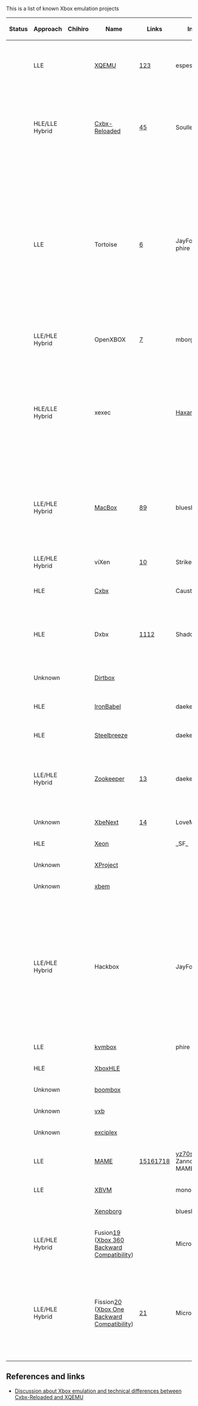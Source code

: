 This is a list of known Xbox emulation projects

{| class="wikitable sortable"
!Status
!Approach
!Chihiro
!Name
!Links
!Initiator
!Platform
!License
!Notes

|-
|{{Maintained}}
|LLE
|{{Yes}}
|[[XQEMU]]
|[http://xqemu.com/][https://github.com/xqemu/][https://github.com/espes/xqemu]
|espes
|Windows/macOS/Linux/Others	
|
|XQEMU supports hardware-acceleration for the CPU emulation on Linux through KVM.

|-
|{{Maintained}}
|HLE/LLE Hybrid
|{{No}}
|[[Cxbx-Reloaded]]
|[http://cxbx-reloaded.co.uk/][https://github.com/Cxbx-Reloaded/Cxbx-Reloaded]
|SoullessSentinel
|Windows
|
|Cxbx-Reloaded supports LLE GPU emulation which was taken from XQEMU. At the time of writing, the LLE GPU is significantly slower than in XQEMU.

|-
|{{Dead}}
|LLE
|{{No}}
|Tortoise
|[https://gitlab.com/kvmbox-reloaded/]
|JayFoxRox, phire
|
|
|The decision was made to create an HLE / LLE Xbox emulation project which is maintained similar to Dolphin or Citra. A key focus was on design simplicity. The project started as a continuation of kvmbox, with devices being copied from the XQEMU source code. The project was called kvmbox-reloaded, while the name was being decided. The HLE portion was never worked on.

|-
|{{Dead}}
|LLE/HLE Hybrid
|{{No}}
|OpenXBOX
|[https://github.com/mborgerson/OpenXBOX]
|mborgerson
|
|
|

|-
|{{Dead}}
|HLE/LLE Hybrid
|{{No}}
|xexec
|
|[http://xboxdevwiki.net/User:Haxar Haxar]
|Linux
|
|Xexec is an Xbox executable loader & emulator for x86/x64 Linux; handles direct execution of x86 code, executing Xbox game code directly on the CPU, in userspace Linux; All Windows kernel calls from Xbox game code are translated into POSIX syscalls, with no dependency on Wine.

|-
|{{Dead}}
|LLE/HLE Hybrid
|{{No}}
|[https://github.com/blueshogun96/MacBox MacBox]
|[http://shogun3d-cxbx.blogspot.com/2017/01/the-macos-experiment-part-1.html][http://shogun3d-cxbx.blogspot.com/2017/01/around-beginning-of-new-year-i.html]
|blueshogun96
|macOS
|
|"The macOS Experiment" - An experimental VM for Macs that don't have support for the official VM framework. A simple proof of concept.

|-
|{{Maintained}}
|LLE/HLE Hybrid
|{{No}}
|viXen
|[https://github.com/StrikerX3/viXen]
|StrikerX3
|Windows/Linux
|
|A fork of OpenXBOX, which was turned into a separate project.

|-
|{{Dead}}
|HLE
|{{No}}
|[[Cxbx]]
|
|Caustik
|Windows
|
|
|-
|{{Dead}}
|HLE
|{{No}}
|Dxbx
|[http://dxbx-emu.com][https://github.com/PatrickvL/Dxbx/]
|ShadowTj
|Windows
|
|The project was started on March 23rd 2008. It is an improved port of Cxbx to the Delphi programming language.

|-
|{{Unknown}}
|Unknown
|{{No}}
|[https://github.com/impeachgod/Dirtbox Dirtbox]
|
|
|Windows
|
|
|-
|{{Unknown}}
|HLE
|{{No}}
|[https://sourceforge.net/p/ironbabel/code/HEAD/tree/trunk/Box/Xbox/ IronBabel]
|
|daeken
|Unknown
|
|This seems to have been a generic portability framework
|-
|{{Unknown}}
|HLE
|{{No}}
|[https://github.com/daeken/Steelbreeze Steelbreeze]
|
|daeken
|Unknown
|
|
|-
|{{Unknown}}
|LLE/HLE Hybrid
|{{No}}
|[https://github.com/daeken/Zookeeper Zookeeper]
|[https://www.reddit.com/r/EmuDev/comments/4isyvu/project_zookeeper_a_new_xbox_emulator/]
|daeken
|macOS
|
|Using Apple's Hypervisor.framework to run a custom kernel (NightBeliever in the repo) and then running Xbox code from there
|-
|{{Unknown}}
|Unknown
|{{No}}
|[http://ngemu.com/threads/.154342/ XbeNext]
|[https://github.com/LoveMHz/XBENext]
|LoveMHz
|Windows
|
|
|-
|{{Dead}}
|HLE
|{{No}}
|[http://ngemu.com/forums/.65/ Xeon]
|
|_SF_
|Windows
|
|
|-
|{{Unknown}}
|Unknown
|{{No}}
|[http://ngemu.com/threads/.105210/ XProject]
|
|
|Windows
|
|
|-
|{{Unknown}}
|Unknown
|{{No}}
|[https://code.google.com/p/xbem xbem]
|
|
|Windows
|
|
|-
|{{Dead}}
|LLE/HLE Hybrid
|{{Yes}}
|Hackbox
|
|JayFoxRox
|Windows/Linux
|Private
|This was originally going to be a commercial emulator (but plans were dropped quickly in favor of preservation). The source code was temporarily public but then made private. The source code is still available to a selected group of developers. Hackbox was designed from scratch but re-used code from Cxbx for HLE routine detection.
|-
|{{Unknown}}
|LLE
|{{No}}
|[https://github.com/phire/kvmbox kvmbox]
|
|phire
|Linux
|
|
|-
|{{Unknown}}
|HLE
|{{No}}
|[https://github.com/Gabriel-Maldonado/XboxHLE XboxHLE]
|
|
|Windows
|
|
|-
|{{Unknown}}
|Unknown
|{{No}}
|[https://github.com/bjh83/boombox boombox]
|
|
|Windows
|
|
|-
|{{Unknown}}
|Unknown
|{{No}}
|[https://github.com/docbrown/vxb vxb]
|
|
|Windows
|
|
|-
|{{Unknown}}
|Unknown
|{{No}}
|[https://github.com/quantumdude836/exciplex exciplex]
|
|
|Windows
|
|
|-
|{{Maintained}}
|LLE
|{{Yes}}
|[http://mamedev.org/ MAME]
|[http://adb.arcadeitalia.net/?mame=xbox][http://adb.arcadeitalia.net/?mame=chihiro][http://emulation.gametechwiki.com/index.php/MAME_compatibility_list#Xbox][http://emulation.gametechwiki.com/index.php/MAME_compatibility_list#Chihiro_Arcade]
|[https://github.com/mamedev/mame/commits?author=yz70s yz70s] (Samuele Zannoli) and MAME Team
|Windows/macOS/Linux/Others
|
|Focus seems to be on Chihiro emulation.
|-
|{{Dead}}
|LLE
|{{No}}
|[https://github.com/monocasa/xbvm XBVM]
|
|monocasa
|Linux
|
|
|-
|{{Dead}}
|
|{{No}}
|[http://xenoborg-emu.blogspot.com/ Xenoborg]
|
|blueshogun96
|Windows
|
|
|-
|{{Dead}}
|LLE/HLE Hybrid
|{{No}}
|Fusion[http://michaelbrundage.com/project/xbox-360-emulator/] ([[Xbox 360 Backward Compatibility]])
|
|Microsoft
|Xbox 360
|Proprietary
|
|-
|{{Maintained}}
|LLE/HLE Hybrid{{citation needed}}
|{{No}}
|Fission[http://www.ign.com/articles/2017/10/23/the-untold-story-of-xbox-one-backwards-compatibility] ([[Xbox One Backward Compatibility]])
|[http://www.xbox.com/en-US/xbox-one/backward-compatibility]
|Microsoft
|Xbox One
|Proprietary
|Announced at E3 2017. Said to be working similar to the 360 support in the Xbox One [https://youtu.be/x0NKP7-h_G0?t=8503]. The 360 support is probably ahead of time shader translation and runtime CPU translation [https://majornelson.com/podcast/584-xbox-one-backward-compatibility-turns-1/].
|}

== References and links == 

* [https://www.reddit.com/r/emulation/comments/6a958p/cxbx_reloaded_xbox_emulator_panzer_dragoon_orta/ Discussion about Xbox emulation and technical differences between [[Cxbx-Reloaded]] and [[XQEMU]]]